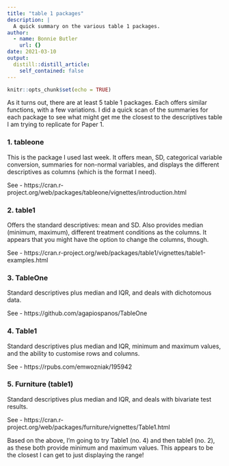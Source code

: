 ```yaml
---
title: "table 1 packages"
description: |
  A quick summary on the various table 1 packages.
author:
  - name: Bonnie Butler
    url: {}
date: 2021-03-10
output:
  distill::distill_article:
    self_contained: false
---
```



```r
knitr::opts_chunk$set(echo = TRUE)
```

As it turns out, there are at least 5 table 1 packages. Each offers similar functions, with a few variations. I did a quick scan of the summaries for each package to see what might get me the closest to the descriptives table I am trying to replicate for Paper 1.

### 1. tableone
This is the package I used last week. It offers mean, SD, categorical variable conversion, summaries for non-normal variables, and displays the different descriptives as columns (which is the format I need).

See - https://cran.r-project.org/web/packages/tableone/vignettes/introduction.html

### 2. table1
Offers the standard descriptives: mean and SD. Also provides median (minimum, maximum), different treatment conditions as the columns. It appears that you might have the option to change the columns, though.

See - https://cran.r-project.org/web/packages/table1/vignettes/table1-examples.html

### 3. TableOne
Standard descriptives plus median and IQR, and deals with dichotomous data.

See - https://github.com/agapiospanos/TableOne

### 4. Table1
Standard descriptives plus median and IQR, minimum and maximum values, and the ability to customise rows and columns.

See - https://rpubs.com/emwozniak/195942

### 5. Furniture (table1)
Standard descriptives plus median and IQR, and deals with bivariate test results.

See - https://cran.r-project.org/web/packages/furniture/vignettes/Table1.html

Based on the above, I'm going to try Table1 (no. 4) and then table1 (no. 2), as these both provide minimum and maximum values. This appears to be the closest I can get to just displaying the range!